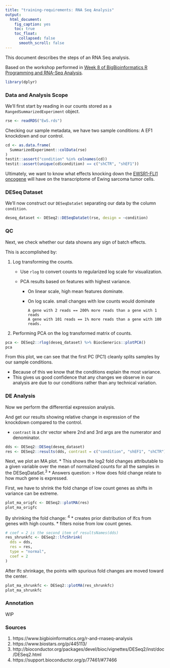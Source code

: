 ```yaml
---
title: "training-requirements: RNA Seq Analysis"
output:
  html_document:
    fig_caption: yes
    toc: true
    toc_float:
      collapsed: false
      smooth_scroll: false
---
```

This document describes the steps of an RNA Seq analysis.

Based on the workshop performed in [Week 8 of BigBioinformatics R Programming and RNA-Seq Analysis](https://www.bigbioinformatics.org/r-and-rnaseq-analysis).

```r
library(dplyr)
```

### Data and Analysis Scope
We'll first start by reading in our counts stored as a `RangedSummarizedExperiment` object.
```r
rse <- readRDS("EwS.rds")
```

Checking our sample metadata, we have two sample conditions: A EF1 knockdown and our control.
```r
cd <- as.data.frame(
  SummarizedExperiment::colData(rse)
)
testit::assert("condition" %in% colnames(cd))
testit::assert(unique(cd$condition) == c("shCTR", "shEF1"))
```


Ultimately, we want to know what effects knocking down the [EWSR1-FLI1 oncogene](https://en.wikipedia.org/wiki/EWS/FLI) will have on the transcriptome of Ewing sarcoma tumor cells.

### DESeq Dataset
We'll now construct our `DESeqDataSet` separating our data by the column `condition`.
```r
deseq_dataset <- DESeq2::DESeqDataSet(rse, design = ~condition)
```

### QC
Next, we check whether our data showns any sign of batch effects.

This is accomplished by:

1. Log transforming the counts.

    * Use `rlog` to convert counts to regularized log scale for visualization.
    * PCA results based on features with highest variance.

      * On linear scale, high mean features dominate.
      * On log scale. small changes with low counts would dominate

        ```
        A gene with 2 reads == 200% more reads than a gene with 1 reads
        A gene with 101 reads == 1% more reads than a gene with 100 reads.
        ```

2. Performing PCA on the log transformed matrix of counts.

```r
pca <- DESeq2::rlog(deseq_dataset) %>% BiocGenerics::plotPCA()
pca
```

From this plot, we can see that the first PC (PC1) cleanly splits samples by our sample conditions.

* Because of this we know that the conditions explain the most variance.
* This gives us good confidence that any changes we observe in our analysis are due to our conditions rather than any technical variation.

### DE Analysis
Now we perform the differential expression analysis.

And get our results showing relative change in expression of the knockdown compared to the control.

* `contrast` is a chr vector where 2nd and 3rd args are the numerator and denominator.

```r
dds <- DESeq2::DESeq(deseq_dataset)
res <- DESeq2::results(dds, contrast = c("condition", "shEF1", "shCTR"))
```

Next, we plot an MA plot.
* This shows the log2 fold changes attributable to a given variable over the mean of normalized counts for all the samples in the DESeqDataSet.^3^
* Answers question:
> How does fold change relate to how much gene is expressed.

First, we have to shrink the fold change of low count genes as shifts in variance can be extreme.
```r
plot_ma_origfc <- DESeq2::plotMA(res)
plot_ma_origfc
```

By shrinking the fold change: ^4^
* creates prior distribution of lfcs from genes with high counts.
* filters noise from low count genes.
```r
# coef = 2 is the second item of resultsNames(dds)
res_shrunkfc <- DESeq2::lfcShrink(
  dds = dds,
  res = res,
  type = "normal",
  coef = 2
)
```

After lfc shrinkage, the points with spurious fold changes are moved toward the center.
```r
plot_ma_shrunkfc <- DESeq2::plotMA(res_shrunkfc)
plot_ma_shrunkfc
```

### Annotation
WIP

### Sources
1. https://www.bigbioinformatics.org/r-and-rnaseq-analysis
2. https://www.biostars.org/p/445113/
3. http://bioconductor.org/packages/devel/bioc/vignettes/DESeq2/inst/doc/DESeq2.html
4. https://support.bioconductor.org/p/77461/#77466
